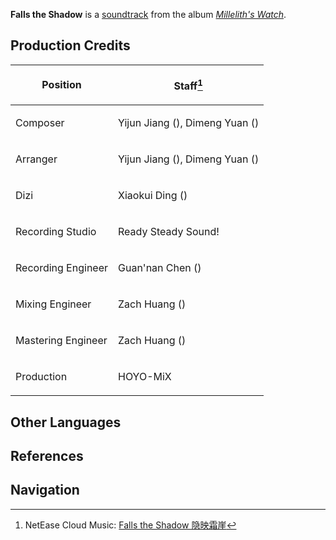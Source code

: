 {{Soundtrack Infobox
|title          =
|image          = Millelith's Watch.png
|album          = Millelith's Watch
|disc           = 2
|number         = 17
|featured       =
|featured2      =
|featured3      =
|featured_disc  =
|featured_disc2 =
|featured_disc3 =
|youtube_id     = 0PydSBG3s7Q
|spotify_id     = 69eqkq8f1yri84Ols2NMNt
|played_in      = The Chasm: Underground Mines
|during         = [[Ad-Hoc Main Tunnel]], [[The Chasm: Main Mining Area]], [[The Serpent's Cave]]
|domain         =
|previous       = Frail Peace
|next           = Prowl the Shadows
}}
'''Falls the Shadow''' is a [[soundtrack]] from the album ''[[Millelith's Watch]]''.

==Production Credits==
{| class="wikitable" style="text-align:left; height:0.5em"
! Position
! Staff<ref>NetEase Cloud Music: [https://music.163.com/#/song?id=1956541077 Falls the Shadow 隐映霜崖]</ref>
|-
! Composer
| Yijun Jiang ({{Lang|zh=姜以君|mini=1}}), Dimeng Yuan ({{Lang|zh=苑迪萌|mini=1}})
|-
! Arranger
| Yijun Jiang ({{Lang|zh=姜以君|mini=1}}), Dimeng Yuan ({{Lang|zh=苑迪萌|mini=1}})
|-
! Dizi
| Xiaokui Ding ({{Lang|zh=丁晓逵|mini=1}})
|-
! Recording Studio
| Ready Steady Sound!
|-
! Recording Engineer
| Guan'nan Chen ({{Lang|zh=陈冠男|mini=1}})
|-
! Mixing Engineer
| Zach Huang ({{Lang|zh=黄巍|mini=1}})
|-
! Mastering Engineer
| Zach Huang ({{Lang|zh=黄巍|mini=1}})
|-
! Production
| HOYO-MiX
|}
<!--
==Videos==
<gallery hideaddbutton="true" captionalign="center">
</gallery>
==Trivia==
-->

==Other Languages==
{{Other Languages
|default_hidden = 1
|en      = Falls the Shadow
|zhs     = 隐映霜崖
|zhs_rm  = Yǐnyìng Shuāng Yá
|ja      = 霞む、霜の崖
|ja_rm   = Kasumu, Shimo no Gake{{Assumed}}
}}

==References==
{{Reflist}}

==Navigation==
{{Soundtrack Navbox|Millelith's Watch}}